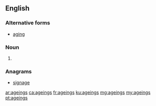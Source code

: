 ==English==

===Alternative forms===
* [[aging]]

===Noun===
{{head|en|plural|head=ageing}}
# {{context|AU|NZ|British|lang=en}} {{plural of|ageing|lang=en}}

===Anagrams===
* [[signage#English|signage]]

[[ar:ageings]]
[[ca:ageings]]
[[fr:ageings]]
[[ku:ageings]]
[[mg:ageings]]
[[my:ageings]]
[[pt:ageings]]